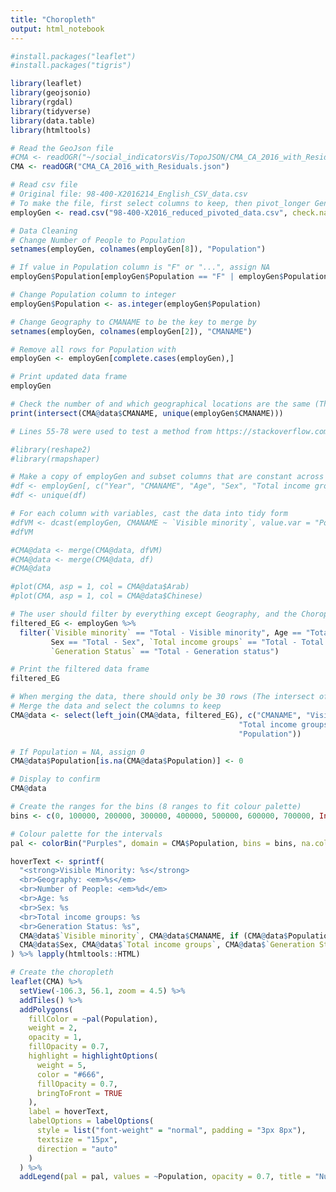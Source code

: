 ---
title: "Choropleth"
output: html_notebook
---

```{r}
#install.packages("leaflet")
#install.packages("tigris")
```

```{r}
library(leaflet)
library(geojsonio)
library(rgdal)
library(tidyverse)
library(data.table)
library(htmltools)
```

```{r}
# Read the GeoJson file
#CMA <- readOGR("~/social_indicatorsVis/TopoJSON/CMA_CA_2016_with_Residuals.json")
CMA <- readOGR("CMA_CA_2016_with_Residuals.json")
```

```{r}
# Read csv file
# Original file: 98-400-X2016214_English_CSV_data.csv
# To make the file, first select columns to keep, then pivot_longer Generation Status
employGen <- read.csv("98-400-X2016_reduced_pivoted_data.csv", check.names = FALSE)

# Data Cleaning
# Change Number of People to Population
setnames(employGen, colnames(employGen[8]), "Population")

# If value in Population column is "F" or "...", assign NA
employGen$Population[employGen$Population == "F" | employGen$Population == "..."] <- NA

# Change Population column to integer
employGen$Population <- as.integer(employGen$Population)

# Change Geography to CMANAME to be the key to merge by
setnames(employGen, colnames(employGen[2]), "CMANAME")

# Remove all rows for Population with 
employGen <- employGen[complete.cases(employGen),]

# Print updated data frame
employGen

# Check the number of and which geographical locations are the same (There are only a total of 30 CITIES that overlap)
print(intersect(CMA@data$CMANAME, unique(employGen$CMANAME)))
```
```{r}
# Lines 55-78 were used to test a method from https://stackoverflow.com/questions/38676580/errors-when-merging-spatialpolygonsdataframe-with-dataset

#library(reshape2)
#library(rmapshaper)

# Make a copy of employGen and subset columns that are constant across all VisMin
#df <- employGen[, c("Year", "CMANAME", "Age", "Sex", "Total income groups", "Generation Status")]
#df <- unique(df)
```

```{r}
# For each column with variables, cast the data into tidy form
#dfVM <- dcast(employGen, CMANAME ~ `Visible minority`, value.var = "Population")
#dfVM
```

```{r}
#CMA@data <- merge(CMA@data, dfVM)
#CMA@data <- merge(CMA@data, df)
#CMA@data

#plot(CMA, asp = 1, col = CMA@data$Arab)
#plot(CMA, asp = 1, col = CMA@data$Chinese)
```

```{r}
# The user should filter by everything except Geography, and the Choropleth displays population
filtered_EG <- employGen %>%
  filter(`Visible minority` == "Total - Visible minority", Age == "Total - Age", 
         Sex == "Total - Sex", `Total income groups` == "Total - Total income", 
         `Generation Status` == "Total - Generation status")

# Print the filtered data frame
filtered_EG
```

```{r}
# When merging the data, there should only be 30 rows (The intersect of CMANAME)
# Merge the data and select the columns to keep
CMA@data <- select(left_join(CMA@data, filtered_EG), c("CMANAME", "Visible minority", "Age", "Sex", 
                                                   "Total income groups", "Generation Status",
                                                   "Population"))

# If Population = NA, assign 0
CMA@data$Population[is.na(CMA@data$Population)] <- 0

# Display to confirm
CMA@data
```

```{r}
# Create the ranges for the bins (8 ranges to fit colour palette)
bins <- c(0, 100000, 200000, 300000, 400000, 500000, 600000, 700000, Inf)

# Colour palette for the intervals
pal <- colorBin("Purples", domain = CMA$Population, bins = bins, na.color = NA)

hoverText <- sprintf(
  "<strong>Visible Minority: %s</strong>
  <br>Geography: <em>%s</em>
  <br>Number of People: <em>%d</em>
  <br>Age: %s
  <br>Sex: %s 
  <br>Total income groups: %s 
  <br>Generation Status: %s", 
  CMA@data$`Visible minority`, CMA@data$CMANAME, if (CMA@data$Population == 0){print(NA)}, CMA@data$Age,
  CMA@data$Sex, CMA@data$`Total income groups`, CMA@data$`Generation Status`
) %>% lapply(htmltools::HTML)

# Create the choropleth
leaflet(CMA) %>%
  setView(-106.3, 56.1, zoom = 4.5) %>%
  addTiles() %>%
  addPolygons(
    fillColor = ~pal(Population),
    weight = 2,
    opacity = 1,
    fillOpacity = 0.7,
    highlight = highlightOptions(
      weight = 5,
      color = "#666",
      fillOpacity = 0.7,
      bringToFront = TRUE
    ),
    label = hoverText,
    labelOptions = labelOptions(
      style = list("font-weight" = "normal", padding = "3px 8px"),
      textsize = "15px",
      direction = "auto"
    )
  ) %>%
  addLegend(pal = pal, values = ~Population, opacity = 0.7, title = "Number of People", position = "topright")
```
